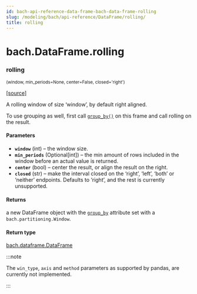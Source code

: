 ```yaml
---
id: bach-api-reference-data-frame-bach-data-frame-rolling
slug: /modeling/bach/api-reference/DataFrame/rolling/
title: rolling
---
```


# bach.DataFrame.rolling

<div className="method">

### <span className="name">rolling</span>

<small className="parameter-list">(<span className="parameter" id="window">window</span>, <span className="parameter" id="min_periods">min_periods=None</span>, <span className="parameter" id="center">center=False</span>, <span className="parameter" id="closed">closed='right'</span>)</small>


&#8203;<span className="view-source">[[source]](https://github.com/objectiv/objectiv-analytics/blob/main/bach/bach/dataframe.py)</span>

<div className="content">

A rolling window of size ‘window’, by default right aligned.

To use grouping as well, first call [`group_by()`](/modeling/bach/api-reference/DataFrame/bach.DataFrame.group_by.mdx) on this frame and call rolling on the result.


#### Parameters

* **`window`** (int) – the window size.
* **`min_periods`** (Optional[int]) – the min amount of rows included in the window before an actual value is returned.
* **`center`** (bool) – center the result, or align the result on the right.
* **`closed`** (str) – make the interval closed on the ‘right’, ‘left’, ‘both’ or ‘neither’ endpoints.
Defaults to ‘right’, and the rest is currently unsupported.



#### Returns

a new DataFrame object with the [`group_by`](/modeling/bach/api-reference/DataFrame/bach.DataFrame.group_by.mdx) attribute set with a
`bach.partitioning.Window`.



#### Return type

[bach.dataframe.DataFrame](/modeling/bach/api-reference/DataFrame/bach.DataFrame.mdx)


:::note

The `win_type`, `axis` and `method` parameters as supported by pandas, are currently not
implemented.


:::


</div>


</div>
